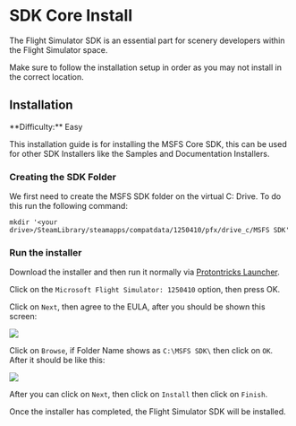 
# SDK Core Install

The Flight Simulator SDK is an essential part for scenery developers within the Flight Simulator space.

<Callout type="warning" emoji="⚠️">
  Make sure to follow the installation setup in order as you may not install in the correct location.
</Callout>

## Installation

<Callout type="info" emoji="ℹ️">
  **Difficulty:** Easy
</Callout>

This installation guide is for installing the MSFS Core SDK, this can be used for other SDK Installers like the Samples and Documentation Installers.
<Steps>

### Creating the SDK Folder

We first need to create the MSFS SDK folder on the virtual C: Drive. To do this run the following command:

```
mkdir '<your drive>/SteamLibrary/steamapps/compatdata/1250410/pfx/drive_c/MSFS SDK'
```

### Run the installer

Download the installer and then run it normally via [Protontricks Launcher](/msfs/protontricks).

Click on the `Microsoft Flight Simulator: 1250410` option, then press OK.

Click on `Next`, then agree to the EULA, after you should be shown this screen:

![](/core-sdk/customSetupInitial.png)

Click on `Browse`, if Folder Name shows as `C:\MSFS SDK\` then click on `OK`. After it should be like this:

![](/core-sdk/customSetupFinal.png)

After you can click on `Next`, then click on `Install` then click on `Finish`.

Once the installer has completed, the Flight Simulator SDK will be installed.
</Steps>
